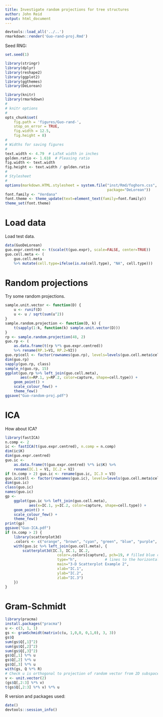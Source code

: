 ```yaml
---
title: Investigate random projections for tree structures
author: John Reid
output: html_document
---
```


```r
devtools::load_all('../..')
rmarkdown::render('Guo-rand-proj.Rmd')
```

Seed RNG:
```r
set.seed(1)
```


```r
library(stringr)
library(dplyr)
library(reshape2)
library(ggplot2)
library(ggthemes)
library(DeLorean)
```


```r
library(knitr)
library(rmarkdown)
#
# knitr options
#
opts_chunk$set(
    fig.path = 'figures/Guo-rand-',
    stop_on_error = TRUE,
    fig.width = 12.5,
    fig.height = 8)
#
# Widths for saving figures
#
text.width <- 4.79  # LaTeX width in inches
golden.ratio <- 1.618  # Pleasing ratio
fig.width <- text.width
fig.height <- text.width / golden.ratio
#
# Stylesheet
#
options(markdown.HTML.stylesheet = system.file("inst/Rmd/foghorn.css",
                                               package="DeLorean"))
font.family <- "Verdana"
font.theme <- theme_update(text=element_text(family=font.family))
theme_set(font.theme)
```


# Load data

Load test data.
```r
data(GuoDeLorean)
guo.expr.centred <- t(scale(t(guo.expr), scale=FALSE, center=TRUE))
guo.cell.meta <- (
    guo.cell.meta
    %>% mutate(cell.type=ifelse(is.na(cell.type), "NA", cell.type)))
```


# Random projections

Try some random projections.
```r
sample.unit.vector <- function(D) {
    u <- runif(D)
    u <- u / sqrt(sum(u^2))
}
sample.random.projection <- function(D, k) {
    t(sapply(1:k, function(k) sample.unit.vector(D)))
}
rp <- sample.random.projection(48, 2)
guo.rp <- (
    as.data.frame(t(rp %*% guo.expr.centred))
    %>% rename(RP.1=V1, RP.2=V2))
guo.rp$cell <- factor(rownames(guo.rp), levels=levels(guo.cell.meta$cell))
dim(guo.rp)
sapply(guo.rp, class)
sample_n(guo.rp, 15)
ggplot(guo.rp %>% left_join(guo.cell.meta),
       aes(x=RP.1, y=RP.2, color=capture, shape=cell.type)) +
    geom_point() +
    scale_colour_few() +
    theme_few()
ggsave("Guo-random-proj.pdf")
```


# ICA

How about ICA?
```r
library(fastICA)
n.comp <- 2
ic <- fastICA(t(guo.expr.centred), n.comp = n.comp)
dim(ic$K)
dim(guo.expr.centred)
guo.ic <-
    as.data.frame(t(guo.expr.centred) %*% ic$K) %>%
    rename(IC.1 = V1, IC.2 = V2)
if (n.comp > 2) guo.ic <- rename(guo.ic, IC.3 = V3)
guo.ic$cell <- factor(rownames(guo.ic), levels=levels(guo.cell.meta$cell))
dim(guo.ic)
class(guo.ic)
names(guo.ic)
gp <-
    ggplot(guo.ic %>% left_join(guo.cell.meta),
           aes(x=IC.1, y=IC.2, color=capture, shape=cell.type)) +
    geom_point() +
    scale_colour_few() +
    theme_few()
print(gp)
ggsave("Guo-ICA.pdf")
if (n.comp > 2) {
    library(scatterplot3d)
    .colors <- c("orange", "brown", "cyan", "green", "blue", "purple", "pink")
    with(guo.ic %>% left_join(guo.cell.meta), {
        scatterplot3d(IC.3, IC.1, IC.2,
                        color=.colors[capture], pch=19, # filled blue circles
                        type="h",             # lines to the horizontal plane
                        main="3-D Scatterplot Example 2",
                        xlab="IC.1",
                        ylab="IC.2",
                        zlab="IC.3")
    })
}
```


# Gram-Schmidt

```r
library(pracma)
install.packages("pracma")
u <- c(3, 1, 1)
gs <- gramSchmidt(matrix(c(u, 1,0,0, 0,1,0), 3, 3))
gs$Q
sum(gs$Q[,1]^2)
sum(gs$Q[,2]^2)
sum(gs$Q[,3]^2)
gs$Q[,1] %*% u
gs$Q[,2] %*% u
gs$Q[,3] %*% u
with(gs, Q %*% R)
# Check u is orthogonal to projection of random vector from 2D subspace
v <- unit.vector(2)
(gs$Q[,2:3] %*% v)
t(gs$Q[,2:3] %*% v) %*% u
```


R version and packages used:
```r
date()
devtools::session_info()
```
